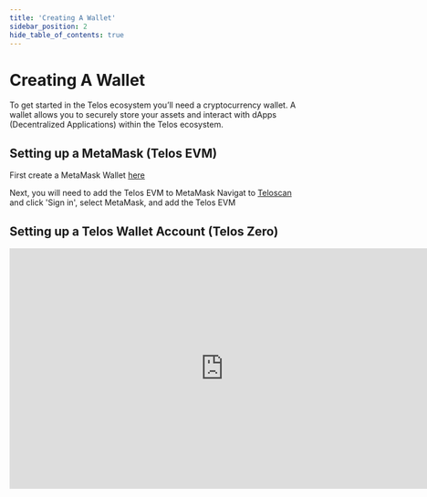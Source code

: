 ---
title: 'Creating A Wallet'
sidebar_position: 2
hide_table_of_contents: true
---

# Creating A Wallet

To get started in the Telos ecosystem you’ll need a cryptocurrency wallet. A wallet allows you to securely store your assets and interact with dApps (Decentralized Applications) within the Telos ecosystem.

## Setting up a MetaMask (Telos EVM)

First create a MetaMask Wallet [here](https://support.metamask.io/hc/en-us/articles/360015489531)

Next, you will need to add the Telos EVM to MetaMask
Navigat to [Teloscan](https://www.teloscan.io/) and click 'Sign in', select MetaMask, and add the Telos EVM

## Setting up a Telos Wallet Account (Telos Zero)

<iframe width="750" height="422" src="https://www.youtube.com/embed/i-2Ari0QPJ0" title="How To: Set up a Telos Zero account &amp; wallet" frameborder="0" allow="accelerometer; autoplay; clipboard-write; encrypted-media; gyroscope; picture-in-picture; web-share" allowfullscreen></iframe>
